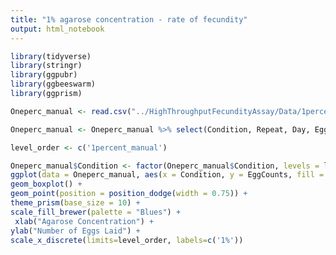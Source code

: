 ```yaml
---
title: "1% agarose concentration - rate of fecundity"
output: html_notebook
---
```


```r
library(tidyverse)
library(stringr)
library(ggpubr)
library(ggbeeswarm)
library(ggprism)
```

```r
Oneperc_manual <- read.csv("../HighThroughputFecundityAssay/Data/1percent_manualcounts.csv")
```

```r
Oneperc_manual <- Oneperc_manual %>% select(Condition, Repeat, Day, EggCounts, FileName)
```

```r
level_order <- c('1percent_manual')

Oneperc_manual$Condition <- factor(Oneperc_manual$Condition, levels = level_order)
ggplot(data = Oneperc_manual, aes(x = Condition, y = EggCounts, fill = Day)) + 
geom_boxplot() +
geom_point(position = position_dodge(width = 0.75)) +
theme_prism(base_size = 10) +
scale_fill_brewer(palette = "Blues") +
 xlab("Agarose Concentration") +
ylab("Number of Eggs Laid") +
scale_x_discrete(limits=level_order, labels=c('1%'))

```




